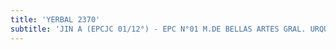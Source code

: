 ```yaml
---
title: 'YERBAL 2370'
subtitle: 'JIN A (EPCJC 01/12°) - EPC N°01 M.DE BELLAS ARTES GRAL. URQUIZA'
---
```


#

